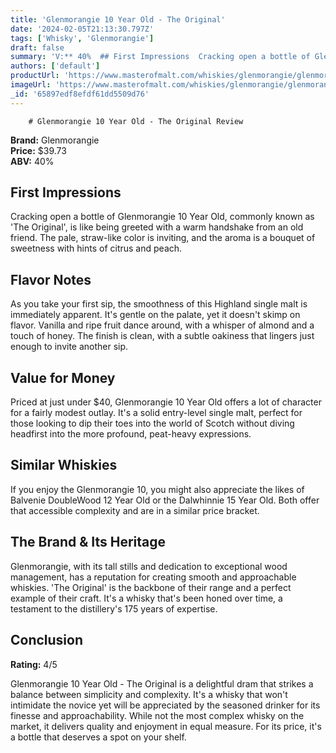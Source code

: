 ```yaml
---
title: 'Glenmorangie 10 Year Old - The Original'
date: '2024-02-05T21:13:30.797Z'
tags: ['Whisky', 'Glenmorangie']
draft: false
summary: 'V:** 40%  ## First Impressions  Cracking open a bottle of Glenmorangie 10 Year Old, commonly known as  The Original , is like bein...'
authors: ['default']
productUrl: 'https://www.masterofmalt.com/whiskies/glenmorangie/glenmorangie-10-year-old-the-original-whisky/'
imageUrl: 'https://www.masterofmalt.com/whiskies/glenmorangie/glenmorangie-10-year-old-the-original-whisky.jpg'
_id: '65897edf8efdf61dd5509d76'
---
```


        # Glenmorangie 10 Year Old - The Original Review

**Brand:** Glenmorangie  
**Price:** $39.73  
**ABV:** 40%

## First Impressions

Cracking open a bottle of Glenmorangie 10 Year Old, commonly known as 'The Original', is like being greeted with a warm handshake from an old friend. The pale, straw-like color is inviting, and the aroma is a bouquet of sweetness with hints of citrus and peach.

## Flavor Notes

As you take your first sip, the smoothness of this Highland single malt is immediately apparent. It's gentle on the palate, yet it doesn't skimp on flavor. Vanilla and ripe fruit dance around, with a whisper of almond and a touch of honey. The finish is clean, with a subtle oakiness that lingers just enough to invite another sip.

## Value for Money

Priced at just under $40, Glenmorangie 10 Year Old offers a lot of character for a fairly modest outlay. It's a solid entry-level single malt, perfect for those looking to dip their toes into the world of Scotch without diving headfirst into the more profound, peat-heavy expressions.

## Similar Whiskies

If you enjoy the Glenmorangie 10, you might also appreciate the likes of Balvenie DoubleWood 12 Year Old or the Dalwhinnie 15 Year Old. Both offer that accessible complexity and are in a similar price bracket.

## The Brand & Its Heritage

Glenmorangie, with its tall stills and dedication to exceptional wood management, has a reputation for creating smooth and approachable whiskies. 'The Original' is the backbone of their range and a perfect example of their craft. It's a whisky that's been honed over time, a testament to the distillery's 175 years of expertise.

## Conclusion

**Rating:** 4/5

Glenmorangie 10 Year Old - The Original is a delightful dram that strikes a balance between simplicity and complexity. It's a whisky that won't intimidate the novice yet will be appreciated by the seasoned drinker for its finesse and approachability. While not the most complex whisky on the market, it delivers quality and enjoyment in equal measure. For its price, it's a bottle that deserves a spot on your shelf.
